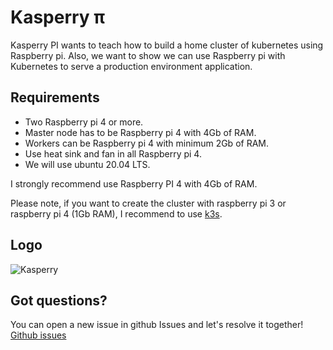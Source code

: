 
<SEO title="Home" />

# Kasperry π

Kasperry PI wants to teach how to build a home cluster of kubernetes using Raspberry pi.
Also, we want to show we can use Raspberry pi with Kubernetes to serve a production environment application.

## Requirements
* Two Raspberry pi 4 or more.
* Master node has to be Raspberry pi 4 with 4Gb of RAM.
* Workers can be Raspberry pi 4 with minimum 2Gb of RAM.
* Use heat sink and fan in all Raspberry pi 4.
* We will use ubuntu 20.04 LTS.

I strongly recommend use Raspberry PI 4 with 4Gb of RAM.

Please note, if you want to create the cluster with raspberry pi 3 or raspberry pi 4 (1Gb RAM), I recommend to use [k3s](https://k3s.io/).

## Logo
![Kasperry](../images/icon.png)

## Got questions?
You can open a new issue in github Issues and let's resolve it together!
[Github issues](https://github.com/AlbertSabate/kasperry/issues)